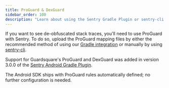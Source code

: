 ```yaml
---
title: ProGuard & DexGuard
sidebar_order: 100
description: "Learn about using the Sentry Gradle Plugin or sentry-cli to upload ProGuard/R8 and DexGuard mappings to Sentry."
---
```


If you want to see de-obfuscated stack traces, you'll need to use ProGuard with Sentry. To do so, upload the ProGuard mapping files by either the recommended method of using our [Gradle integration](/platforms/android/gradle/) or manually by using [sentry-cli](/product/cli/dif/#proguard-mapping-upload).

Support for Guardsquare's ProGuard and DexGuard was added in version 3.0.0 of the [Sentry Android Gradle Plugin](/platforms/android/gradle/).

<Note>

The Android SDK ships with ProGuard rules automatically defined; no further configuration is needed.

</Note>


